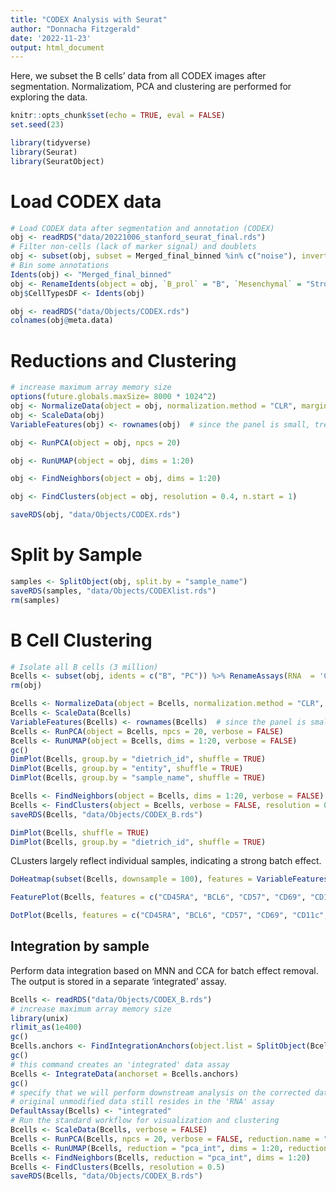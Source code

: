 ```yaml
---
title: "CODEX Analysis with Seurat"
author: "Donnacha Fitzgerald"
date: '2022-11-23'
output: html_document
---
```


Here, we subset the B cells' data from all CODEX images after segmentation. Normalizatiom, PCA and clustering are performed for exploring the data.

```r
knitr::opts_chunk$set(echo = TRUE, eval = FALSE)
set.seed(23)
```

```r
library(tidyverse)
library(Seurat)
library(SeuratObject)
```

# Load CODEX data

```r
# Load CODEX data after segmentation and annotation (CODEX)
obj <- readRDS("data/20221006_stanford_seurat_final.rds")
# Filter non-cells (lack of marker signal) and doublets
obj <- subset(obj, subset = Merged_final_binned %in% c("noise"), invert = T)
# Bin some annotations
Idents(obj) <- "Merged_final_binned"
obj <- RenameIdents(object = obj, `B_prol` = "B", `Mesenchymal` = "Stromal", `BEC` = "Stromal", `LEC` = "Stromal")
obj$CellTypesDF <- Idents(obj)
```

```r
obj <- readRDS("data/Objects/CODEX.rds")
colnames(obj@meta.data)
```

# Reductions and Clustering
```r
# increase maximum array memory size
options(future.globals.maxSize= 8000 * 1024^2)
obj <- NormalizeData(object = obj, normalization.method = "CLR", margin = 2)
obj <- ScaleData(obj)
VariableFeatures(obj) <- rownames(obj)  # since the panel is small, treat all features as variable.
```

```r
obj <- RunPCA(object = obj, npcs = 20)
```

```r
obj <- RunUMAP(object = obj, dims = 1:20)
```

```r
obj <- FindNeighbors(object = obj, dims = 1:20)
```

```r
obj <- FindClusters(object = obj, resolution = 0.4, n.start = 1)
```

```r
saveRDS(obj, "data/Objects/CODEX.rds")
```


# Split by Sample
```r
samples <- SplitObject(obj, split.by = "sample_name")
saveRDS(samples, "data/Objects/CODEXlist.rds")
rm(samples)
```

# B Cell Clustering
```r
# Isolate all B cells (3 million)
Bcells <- subset(obj, idents = c("B", "PC")) %>% RenameAssays(RNA  = 'CODEX')
rm(obj)
```


```r
Bcells <- NormalizeData(object = Bcells, normalization.method = "CLR", margin = 2)
Bcells <- ScaleData(Bcells)
VariableFeatures(Bcells) <- rownames(Bcells)  # since the panel is small, treat all features as variable.
Bcells <- RunPCA(object = Bcells, npcs = 20, verbose = FALSE)
Bcells <- RunUMAP(object = Bcells, dims = 1:20, verbose = FALSE)
gc()
DimPlot(Bcells, group.by = "dietrich_id", shuffle = TRUE)
DimPlot(Bcells, group.by = "entity", shuffle = TRUE)
DimPlot(Bcells, group.by = "sample_name", shuffle = TRUE)
```

```r
Bcells <- FindNeighbors(object = Bcells, dims = 1:20, verbose = FALSE)
Bcells <- FindClusters(object = Bcells, verbose = FALSE, resolution = 0.5, n.start = 1)
saveRDS(Bcells, "data/Objects/CODEX_B.rds")
```


```r
DimPlot(Bcells, shuffle = TRUE)
DimPlot(Bcells, group.by = "dietrich_id", shuffle = TRUE)
```
CLusters largely reflect individual samples, indicating a strong batch effect.

```r
DoHeatmap(subset(Bcells, downsample = 100), features = VariableFeatures(Bcells))
```
```r
FeaturePlot(Bcells, features = c("CD45RA", "BCL6", "CD57", "CD69", "CD11c", "CD38"))
```
```r
DotPlot(Bcells, features = c("CD45RA", "BCL6", "CD57", "CD69", "CD11c", "CD38"))
```

## Integration by sample

Perform data integration based on MNN and CCA for batch effect removal. The output is stored in a separate 'integrated' assay.
```r
Bcells <- readRDS("data/Objects/CODEX_B.rds")
# increase maximum array memory size
library(unix)
rlimit_as(1e400)
gc()
Bcells.anchors <- FindIntegrationAnchors(object.list = SplitObject(Bcells, split.by = "dietrich_id"))
gc()
# this command creates an 'integrated' data assay
Bcells <- IntegrateData(anchorset = Bcells.anchors)
gc()
# specify that we will perform downstream analysis on the corrected data note that the
# original unmodified data still resides in the 'RNA' assay
DefaultAssay(Bcells) <- "integrated"
# Run the standard workflow for visualization and clustering
Bcells <- ScaleData(Bcells, verbose = FALSE)
Bcells <- RunPCA(Bcells, npcs = 20, verbose = FALSE, reduction.name = "pca_int")
Bcells <- RunUMAP(Bcells, reduction = "pca_int", dims = 1:20, reduction.name = "umap_int")
Bcells <- FindNeighbors(Bcells, reduction = "pca_int", dims = 1:20)
Bcells <- FindClusters(Bcells, resolution = 0.5)
saveRDS(Bcells, "data/Objects/CODEX_B.rds")
```

